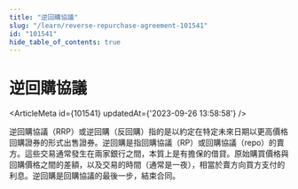 ```yaml
---
title: "逆回購協議"
slug: "/learn/reverse-repurchase-agreement-101541"
id: "101541"
hide_table_of_contents: true
---
```



# 逆回購協議

<ArticleMeta id={101541} updatedAt={'2023-09-26 13:58:58'} />
<div className='border-solid border-b border-t-0 my-4 border-[var(--ifm-color-gray-300)]' />

逆回購協議（RRP）或逆回購（反回購）指的是以約定在特定未來日期以更高價格回購證券的形式出售證券。逆回購是指回購協議（RP）或回購協議（repo）的賣方。這些交易通常發生在兩家銀行之間，本質上是有擔保的借貸。原始購買價格與回購價格之間的差額，以及交易的時間（通常是一夜），相當於賣方向買方支付的利息。逆回購是回購協議的最後一步，結束合同。
